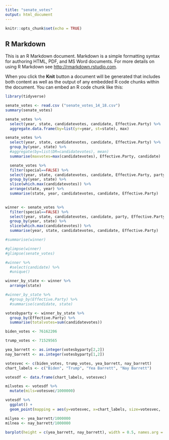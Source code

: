 ```yaml
---
title: "senate_votes"
output: html_document
---
```


```r
knitr::opts_chunk$set(echo = TRUE)
```

## R Markdown

This is an R Markdown document. Markdown is a simple formatting syntax for authoring HTML, PDF, and MS Word documents. For more details on using R Markdown see <http://rmarkdown.rstudio.com>.

When you click the **Knit** button a document will be generated that includes both content as well as the output of any embedded R code chunks within the document. You can embed an R code chunk like this:

```r
library(tidyverse)

```

```r
senate_votes <- read.csv ("senate_votes_14_18.csv")
summary(senate_votes)

```

```r
senate_votes %>% 
  select(year, state, candidatevotes, candidate, Effective.Party) %>% 
  aggregate.data.frame(by=list(yr=year, st=state), max)
```

```r
senate_votes %>% 
  select(year, state, candidatevotes, candidate, Effective.Party) %>% 
  group_by(year, state) %>% 
  #aggregate(by=list(DR=candidatevotes), mean)
  summarise(maxvotes=max(candidatevotes), Effective.Party, candidate)


```

```r
  senate_votes %>% 
  filter(special==FALSE) %>% 
  select(year, state, candidatevotes, candidate, Effective.Party, party) %>% 
  group_by(year, state) %>% 
  slice(which.max(candidatevotes)) %>% 
  arrange(state, year) %>% 
  summarise(state, year, candidatevotes, candidate, Effective.Party)
  

```
```r
winner <- senate_votes %>%
  filter(special==FALSE) %>%
  select(year, state, candidatevotes, candidate, party, Effective.Party) %>% 
  group_by(year, state) %>% 
  slice(which.max(candidatevotes)) %>% 
  summarise(year, state, candidatevotes, candidate, Effective.Party)

#summarise(winner)

#glimpse(winner)
#glimpse(senate_votes)

#winner %>% 
  #select(candidate) %>% 
  #unique()
```



```r


winner_by_state <- winner %>%
  arrange(state)
```


```r
#winner_by_state %>% 
  #group_by(Effective.Party) %>% 
  #summarise(candidate, state)
```


```r
votesbyparty <- winner_by_state %>% 
  group_by(Effective.Party) %>% 
  summarise(totalvotes=sum(candidatevotes))


```
```r
biden_votes <- 76162206

trump_votes <- 71529565

yea_barrett <- as.integer(votesbyparty[2,2])
nay_barrett <- as.integer(votesbyparty[1,2])

votesvec <- c(biden_votes, trump_votes, yea_barrett, nay_barrett)
chart_labels <- c("Biden", "Trump", "Yea Barrett", "Nay Barrett")

```

```r

votesdf <- data.frame(chart_labels, votesvec)

milvotes <- votesdf %>% 
  mutate(mils=votesvec/1000000) 

votesdf %>% 
  ggplot() +
  geom_point(mapping = aes(y=votesvec, x=chart_labels, size=votesvec,  color=chart_labels))

```

```r
milyea <- yea_barrett/1000000
milnea <- nay_barrett/1000000

barplot(height = c(yea_barrett, nay_barrett), width = 0.5, names.arg = c("Votes Received by Those Who Confirmed Barrett", "Votes received by those who voted against Barrett"))
```

